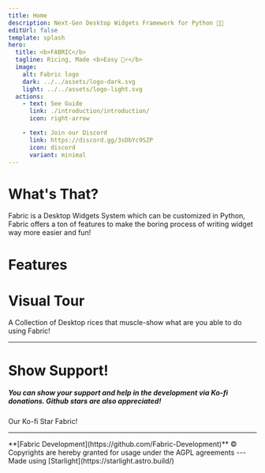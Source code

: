 ```yaml
---
title: Home
description: Next-Gen Desktop Widgets Framework for Python 🍚🐍
editUrl: false
template: splash
hero:
  title: <b>FABRIC</b>
  tagline: Ricing, Made <b>Easy 🍚⚡</b>
  image:
    alt: Fabric logo
    dark: ../../assets/logo-dark.svg
    light: ../../assets/logo-light.svg
  actions:
    - text: See Guide
      link: ./introduction/introduction/
      icon: right-arrow

    - text: Join our Discord
      link: https://discord.gg/3sDbYc9SZP
      icon: discord
      variant: minimal
---
```



<div class="text-center">
  <h1>What's That?</h1>
  <p>
    Fabric is a Desktop Widgets System which can be customized in Python, Fabric
    offers a ton of features to make the boring process of writing widget way
    more easier and fun!
  </p>
</div>

<h1 class="text-center">Features</h1>
<CardGrid stagger>
  <FeatureCard
    title="Easy to Use"
    body="Built for simplicity and ease. No unnecessary complexity, no tedious setup, and no shell scripts required!"
  />
  <FeatureCard
    title="Lots of Widgets"
    body="Fabric offers an extensive collection of pre-made widgets, allowing you to get started swiftly and effortlessly!"
  />
  <FeatureCard
    title="Cross-Platform Compatibility"
    body="Seamlessly compatible with both X11 and Wayland, Fabric also offers native support for Hyprland!"
  />
  <FeatureCard
    title="Endlessly Customizable"
    body="As a Python package, Fabric provides infinite possibilities for customization—limited only by your creativity!"
  />
  <FeatureCard
    title="Awesome Community"
    body="Join our active and welcoming community on Discord, where you’ll find support and collaboration opportunities!"
  />
  <FeatureCard
  title="Enhanced DevEX"
  body="Fabric adopts an advanced typing system thus fewer bugs and better development experience!"
/>

</CardGrid>
<div class="text-center mt-20" >
  <Badge text="New Section!"/>
  <h1 class="mt-2">Visual Tour</h1>
  A Collection of Desktop rices that muscle-show what are you able to do using Fabric!
</div>
<CardGrid>
  <ShowcaseCard
    name="Fabrika - فابريكا"
    author="EL-Darsh"
    description="My (Darsh) setup, it has everything i need and it works very well!"
    imageSrc="/showcase/darsh-fabrika.png"
    src="https://example.com"
  />
  <ShowcaseCard
    name="AxOS"
    author="Axenide"
    description="An entire Desktop Environment Fabricated from scratch, compressed inside a powerful sidebar!"
    imageSrc="/showcase/axenide-axos.png"
    src="https://github.com/Axenide/dotfiles"
  />
</CardGrid>

---

<div class="text-center mt-20">
  <h1 class="mt-2">
    <span><Icon class="inline -mb-1" name="heart"/></span>Show Support!
  </h1>
  <h5 class="font-normal">
    You can show your support and help in the development via Ko-fi donations.
    Github stars are also appreciated!
  </h5>
  <LinkButton icon="external" href={"https://ko-fi.com/kairead"}>
    Our Ko-fi
  </LinkButton>
  <LinkButton
    variant="minimal"
    icon="github"
    href={"https://github.com/Fabric-Development/fabric"}
  >
    Star Fabric!
  </LinkButton>
</div>

---

<div class="text-center">
  <h8>
    **[Fabric Development](https://github.com/Fabric-Development)** © Copyrights are hereby granted for usage under the
    AGPL agreements
  </h8>
  ---
  <div class="inline-flex items-center gap-1">
    Made using [Starlight](https://starlight.astro.build/)
    <div style="margin-top: 0.2rem !important">
      <Icon name="starlight"/>
    </div>
    <div style="margin-top: 0.2rem !important">
      <Icon name="astro"/>
    </div>
  </div>
</div>
